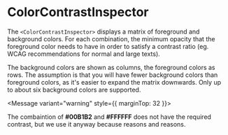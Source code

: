 
# ColorContrastInspector

The `<ColorContrastInspector>` displays a matrix of foreground and background colors. For each combination,
the minimum opacity that the foreground color needs to have in order to satisfy a contrast ratio
(eg. WCAG recommendations for normal and large texts).

The background colors are shown as columns, the foreground colors as rows. The assumption is that you will have
fewer background colors than foreground colors, as it's easier to expand the matrix downwards. Only up to about
six background colors are supported.

<Sample variant="basic" />

<Message variant="warning" style={{ marginTop: 32 }}>

The combaintion of **#00B1B2** and **#FFFFFF** does not have the required contrast, but we use it anyway because reasons and reasons.

</Message>
